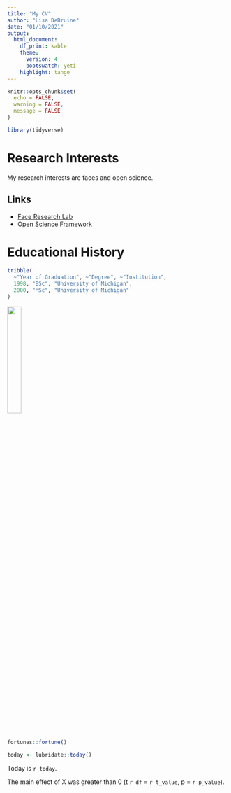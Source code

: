```yaml
---
title: "My CV"
author: "Lisa DeBruine"
date: "01/10/2021"
output:
  html_document:
    df_print: kable
    theme: 
      version: 4
      bootswatch: yeti
    highlight: tango
---
```



```r
knitr::opts_chunk$set(
  echo = FALSE,
  warning = FALSE,
  message = FALSE
)

library(tidyverse)
```

# Research Interests

My research interests are faces and open science.

## Links

-   [Face Research Lab](http://facelab.org)
-   [Open Science Framework](https://osf.io)


# Educational History

```r
tribble(
  ~"Year of Graduation", ~"Degree", ~"Institution",
  1998, "BSc", "University of Michigan",
  2000, "MSc", "University of Michigan"
)
```

![](images/new_R_logo.png){width="25%"}

```r
fortunes::fortune()
```



```r
today <- lubridate::today()
```

Today is `r today`.


The main effect of X  was greater than 0 (t `r df` = `r t_value`, p = `r p_value`).

